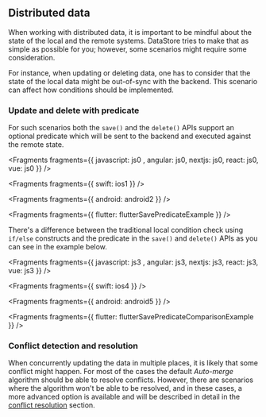 ## Distributed data

When working with distributed data, it is important to be mindful about the state of the local and the remote systems. DataStore tries to make that as simple as possible for you; however, some scenarios might require some consideration.

For instance, when updating or deleting data, one has to consider that the state of the local data might be out-of-sync with the backend. This scenario can affect how conditions should be implemented.

### Update and delete with predicate

For such scenarios both the `save()` and the `delete()` APIs support an optional predicate which will be sent to the backend and executed against the remote state.


<Fragments fragments={{  javascript: js0 , angular: js0, nextjs: js0, react: js0, vue: js0 }} />


<Fragments fragments={{ swift: ios1 }} />


<Fragments fragments={{ android: android2 }} />


<Fragments fragments={{ flutter: flutterSavePredicateExample }} />

There's a difference between the traditional local condition check using `if/else` constructs and the predicate in the `save()` and `delete()` APIs as you can see in the example below.


<Fragments fragments={{  javascript: js3 , angular: js3, nextjs: js3, react: js3, vue: js3 }} />


<Fragments fragments={{ swift: ios4 }} />


<Fragments fragments={{ android: android5 }} />


<Fragments fragments={{ flutter: flutterSavePredicateComparisonExample }} />

### Conflict detection and resolution

When concurrently updating the data in multiple places, it is likely that some conflict might happen. For most of the cases the default _Auto-merge_ algorithm should be able to resolve conflicts. However, there are scenarios where the algorithm won't be able to be resolved, and in these cases, a more advanced option is available and will be described in detail in the [conflict resolution](/[platform]/build-a-backend/datastore/conflict-resolution/) section.
